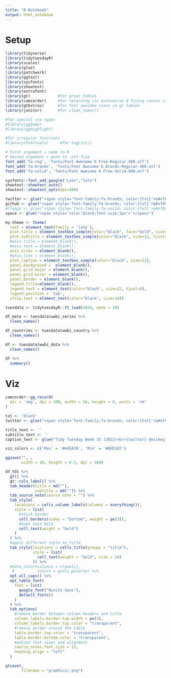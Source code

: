 ```yaml
---
title: "R Notebook"
output: html_notebook
---
```


# Setup

```r
library(tidyverse)
library(tidytuesdayR)
library(scales)
library(glue)
library(patchwork)
library(ggtext)
library(sysfonts)
library(showtext)
library(extrafont)
library(gt)            #for great tables
library(camcorder)     #for recording viz evoluation & fixing canvas size
library(gtExtras)      #for font awesome icons in gt tables
library(janitor)       #for clean_names()

#for special viz types
#library(ggbump)
#library(gghighlight)

#for irregular functions
#library(htmltools)     #for tagList()
```

```r
# First argument = name in R
# Second argument = path to .otf-file
font_add('fa-reg', 'fonts/Font Awesome 6 Free-Regular-400.otf')
font_add('fa-brands', 'fonts/Font Awesome 6 Brands-Regular-400.otf')
font_add('fa-solid', 'fonts/Font Awesome 6 Free-Solid-900.otf')

sysfonts::font_add_google("Lato","lato")
showtext::showtext_auto()
showtext::showtext_opts(dpi=300)
```

```r
twitter <- glue("<span style='font-family:fa-brands; color:{txt}'>&#xf099;</span>")
github <- glue("<span style='font-family:fa-brands; color:{txt}'>&#xf09b;</span>")
#floppy <- glue("<span style='font-family:fa-solid; color:{txt}'>&#xf0c7;</span>")
space <- glue("<span style='color:black;font-size:1px'>'</span>")
```

```r
my.theme <- theme(
  text = element_text(family = 'lato'), 
  plot.title = element_textbox_simple(color="black", face="bold", size=20, hjust=0), 
  plot.subtitle = element_textbox_simple(color="black", size=12, hjust=0), 
  #axis.title = element_blank(), 
  #axis.text = element_blank(), 
  axis.ticks = element_blank(),
  #axis.line = element_blank(), 
  plot.caption = element_textbox_simple(color="black", size=12), 
  panel.background =  element_blank(), 
  panel.grid.major = element_blank(),
  panel.grid.minor = element_blank(),
  panel.border = element_blank(), 
  legend.title=element_blank(), 
  legend.text = element_text(color="black", size=12, hjust=0),
  legend.position = 'top',
  strip.text = element_text(color="black", size=14))
```

```r
tuesdata <- tidytuesdayR::tt_load(2024, week = 18)

df_meta <- tuesdata$wwbi_series %>% 
  clean_names()

df_countries <- tuesdata$wwbi_country %>%
  clean_names()

df <- tuesdata$wwbi_data %>% 
  clean_names()
```

```r
df %>% 
  summary()
```


# Viz

```r
camcorder::gg_record(
  dir = 'img', dpi = 300, width = 16, height = 9, units = 'cm'
)
```


```r
txt <- 'black'
twitter <- glue("<span style='font-family:fa-brands; color:{txt}'>&#xf099</span")

title_text <- ''
subtitle_text <- ''
caption_text <- glue("Tidy Tuesday Week 35 (2022)<br>{twitter} @mickey_rafa • {github} mrafa3/tidy_tuesday")
```

```r
viz_colors <- c('Max' = '#645A7B', 'Min' = '#6ED187')
```



```r
ggsave("", ,
       width = 10, height = 6.5, dpi = 300)
```


```r
df_tbl %>% 
  gt() %>% 
  gt::cols_label() %>% 
  tab_header(title = md(""),
             subtitle = md("")) %>% 
  tab_source_note(source_note = "") %>% 
  tab_style(
    locations = cells_column_labels(columns = everything()),
    style = list(
      #thick border
      cell_borders(sides = "bottom", weight = px(3)),
      #make text bold
      cell_text(weight = "bold")
    )
  ) %>% 
  #apply different style to title
  tab_style(locations = cells_title(groups = "title"),
            style = list(
              cell_text(weight = "bold", size = 24)
            )) %>% 
  #data_color(columns = c(goals),
   #          colors = goals_palette) %>% 
  opt_all_caps() %>% 
  opt_table_font(
    font = list(
      google_font("Nunito Sans"),
      default_fonts()
    )
  ) %>% 
  tab_options(
    #remove border between column headers and title
    column_labels.border.top.width = px(3),
    column_labels.border.top.color = "transparent",
    #remove border around the table
    table.border.top.color = "transparent",
    table.border.bottom.color = "transparent",
    #adjust font sizes and alignment
    source_notes.font.size = 12,
    heading.align = "left"
  )
```

```r
gtsave(, 
       filename = "graphics/.png")
```

